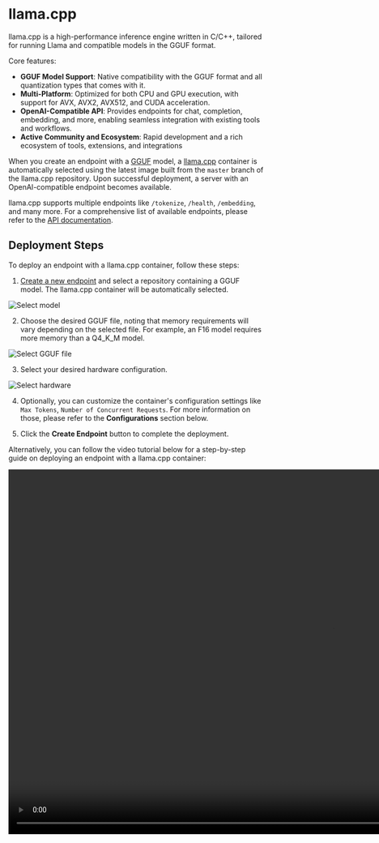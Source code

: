 # llama.cpp 

llama.cpp is a high-performance inference engine written in C/C++, tailored for running Llama and compatible models in the GGUF format.

Core features:
- **GGUF Model Support**: Native compatibility with the GGUF format and all quantization types that comes with it.
- **Multi-Platform**: Optimized for both CPU and GPU execution, with support for AVX, AVX2, AVX512, and CUDA acceleration.
- **OpenAI-Compatible API**: Provides endpoints for chat, completion, embedding, and more, enabling seamless integration with existing tools and workflows.
- **Active Community and Ecosystem**: Rapid development and a rich ecosystem of tools, extensions, and integrations


When you create an endpoint with a [GGUF](https://huggingface.co/docs/hub/en/gguf) model,
a [llama.cpp](https://github.com/ggerganov/llama.cpp) container is automatically selected
using the latest image built from the `master` branch of the llama.cpp repository.
Upon successful deployment, a server with an OpenAI-compatible endpoint becomes available.

llama.cpp supports multiple endpoints like `/tokenize`, `/health`, `/embedding`, and many more. For a comprehensive list of available endpoints, please refer to the [API documentation](https://github.com/ggml-org/llama.cpp/blob/master/tools/server/README.md#api-endpoints).

## Deployment Steps

To deploy an endpoint with a llama.cpp container, follow these steps:

1. [Create a new endpoint](./create_endpoint) and select a repository containing a GGUF model. The llama.cpp container will be automatically selected.

<img src="https://huggingface.co/datasets/huggingface/documentation-images/resolve/main/endpoints/llamacpp_1.png" alt="Select model" />

2. Choose the desired GGUF file, noting that memory requirements will vary depending on the selected file. For example, an F16 model requires more memory than a Q4_K_M model.

<img src="https://huggingface.co/datasets/huggingface/documentation-images/resolve/main/endpoints/llamacpp_2.png" alt="Select GGUF file" />

3. Select your desired hardware configuration.

<img src="https://huggingface.co/datasets/huggingface/documentation-images/resolve/main/endpoints/llamacpp_3.png" alt="Select hardware" />

4. Optionally, you can customize the container's configuration settings like `Max Tokens`, `Number of Concurrent Requests`. For more information on those, please refer to the **Configurations** section below.

5. Click the **Create Endpoint** button to complete the deployment.

Alternatively, you can follow the video tutorial below for a step-by-step guide on deploying an endpoint with a llama.cpp container:

<video width="1280" height="720" src="https://huggingface.co/datasets/huggingface/documentation-images/resolve/main/endpoints/llamacpp_guide_video.mp4" controls="true" />

## Configurations

The llama.cpp container offers several configuration options that can be adjusted. After deployment, you can modify these settings by accessing the **Settings** tab on the endpoint details page.

### Basic Configurations

- **Max Tokens (per Request)**: The maximum number of tokens that can be sent in a single request.
- **Max Concurrent Requests**: The maximum number of concurrent requests allowed for this deployment. Increasing this limit requires additional memory allocation. 
For instance, setting this value to 4 requests with 1,024 tokens maximum per request requires memory capacity for 4,096 tokens in total.

### Advanced Configurations

In addition to the basic configurations, you can also modify specific settings by setting environment variables.
A list of available environment variables can be found in the [API documentation](https://github.com/ggerganov/llama.cpp/blob/master/examples/server/README.md#usage).

Please note that the following environment variables are reserved by the system and cannot be modified:

- `LLAMA_ARG_MODEL`
- `LLAMA_ARG_HTTP_THREADS`
- `LLAMA_ARG_N_GPU_LAYERS`
- `LLAMA_ARG_EMBEDDINGS`
- `LLAMA_ARG_HOST`
- `LLAMA_ARG_PORT`
- `LLAMA_ARG_NO_MMAP`
- `LLAMA_ARG_CTX_SIZE`
- `LLAMA_ARG_N_PARALLEL`
- `LLAMA_ARG_ENDPOINT_METRICS`

## Troubleshooting

In case the deployment fails, please watch the log output for any error messages.

You can access the logs by clicking on the **Logs** tab on the endpoint details page. To learn more, refer to the [Logs](./logs) documentation.

- **Malloc failed: out of memory**  
  If you see this error message in the log:

  ```
  ggml_backend_cuda_buffer_type_alloc_buffer: allocating 67200.00 MiB on device 0: cuda
  Malloc failed: out of memory
  llama_kv_cache_init: failed to allocate buffer for kv cache
  llama_new_context_with_model: llama_kv_cache_init() failed for self-attention cache
  ...
  ```

  That means the selected hardware configuration does not have enough memory to accommodate the selected GGUF model. You can try to:
  - Lower the number of maximum tokens per request
  - Lower the number of concurrent requests
  - Select a smaller GGUF model
  - Select a larger hardware configuration

- **Workload evicted, storage limit exceeded**  
  This error message indicates that the hardware has too little memory to accommodate the selected GGUF model. Try selecting a smaller model or select a larger hardware configuration.

- **Other problems**  
  For other problems, please refer to the [llama.cpp issues page](https://github.com/ggerganov/llama.cpp/issues). In case you want to create a new issue, please also include the full log output in your bug report.